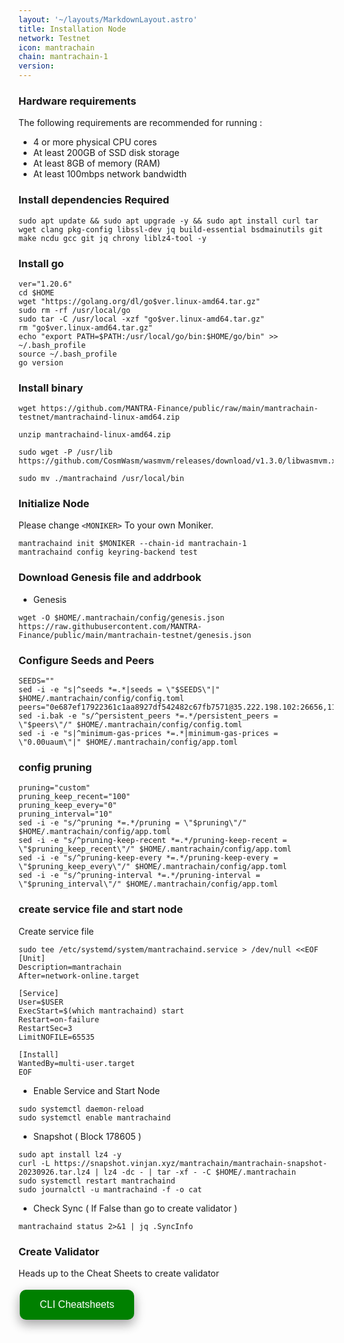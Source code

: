 ```yaml
---
layout: '~/layouts/MarkdownLayout.astro'
title: Installation Node
network: Testnet
icon: mantrachain
chain: mantrachain-1
version:
---
```


### Hardware requirements

The following requirements are recommended for running :

- 4 or more physical CPU cores
- At least 200GB of SSD disk storage
- At least 8GB of memory (RAM)
- At least 100mbps network bandwidth


### Install dependencies Required

```
sudo apt update && sudo apt upgrade -y && sudo apt install curl tar wget clang pkg-config libssl-dev jq build-essential bsdmainutils git make ncdu gcc git jq chrony liblz4-tool -y
```

### Install go

```
ver="1.20.6"
cd $HOME
wget "https://golang.org/dl/go$ver.linux-amd64.tar.gz"
sudo rm -rf /usr/local/go
sudo tar -C /usr/local -xzf "go$ver.linux-amd64.tar.gz"
rm "go$ver.linux-amd64.tar.gz"
echo "export PATH=$PATH:/usr/local/go/bin:$HOME/go/bin" >> ~/.bash_profile
source ~/.bash_profile
go version
```

### Install binary

```
wget https://github.com/MANTRA-Finance/public/raw/main/mantrachain-testnet/mantrachaind-linux-amd64.zip
```
```
unzip mantrachaind-linux-amd64.zip
```
```
sudo wget -P /usr/lib https://github.com/CosmWasm/wasmvm/releases/download/v1.3.0/libwasmvm.x86_64.so
```
```
sudo mv ./mantrachaind /usr/local/bin
```

### Initialize Node

Please change `<MONIKER>` To your own Moniker.

```
mantrachaind init $MONIKER --chain-id mantrachain-1
mantrachaind config keyring-backend test
```

### Download Genesis file and addrbook

- Genesis

```
wget -O $HOME/.mantrachain/config/genesis.json https://raw.githubusercontent.com/MANTRA-Finance/public/main/mantrachain-testnet/genesis.json
```

### Configure Seeds and Peers

```
SEEDS=""
sed -i -e "s|^seeds *=.*|seeds = \"$SEEDS\"|" $HOME/.mantrachain/config/config.toml
peers="0e687ef17922361c1aa8927df542482c67fb7571@35.222.198.102:26656,114988f9a053f594ab9592beb79b924430d355ba@34.123.40.240:26656,c533d7ee2037ee6d382f773be04c5bbf27da7a29@34.70.189.2:26656,a435339f38ce3f973739a08afc3c3c7feb862dc5@35.192.223.187:26656"
sed -i.bak -e "s/^persistent_peers *=.*/persistent_peers = \"$peers\"/" $HOME/.mantrachain/config/config.toml
sed -i -e "s|^minimum-gas-prices *=.*|minimum-gas-prices = \"0.00uaum\"|" $HOME/.mantrachain/config/app.toml
```

### config pruning

```
pruning="custom"
pruning_keep_recent="100"
pruning_keep_every="0"
pruning_interval="10"
sed -i -e "s/^pruning *=.*/pruning = \"$pruning\"/" $HOME/.mantrachain/config/app.toml
sed -i -e "s/^pruning-keep-recent *=.*/pruning-keep-recent = \"$pruning_keep_recent\"/" $HOME/.mantrachain/config/app.toml
sed -i -e "s/^pruning-keep-every *=.*/pruning-keep-every = \"$pruning_keep_every\"/" $HOME/.mantrachain/config/app.toml
sed -i -e "s/^pruning-interval *=.*/pruning-interval = \"$pruning_interval\"/" $HOME/.mantrachain/config/app.toml
```


### create service file and start node

Create service file

```
sudo tee /etc/systemd/system/mantrachaind.service > /dev/null <<EOF
[Unit]
Description=mantrachain
After=network-online.target

[Service]
User=$USER
ExecStart=$(which mantrachaind) start
Restart=on-failure
RestartSec=3
LimitNOFILE=65535

[Install]
WantedBy=multi-user.target
EOF
```

- Enable Service and Start Node

```
sudo systemctl daemon-reload
sudo systemctl enable mantrachaind
```
- Snapshot ( Block 178605 )

```
sudo apt install lz4 -y
curl -L https://snapshot.vinjan.xyz/mantrachain/mantrachain-snapshot-20230926.tar.lz4 | lz4 -dc - | tar -xf - -C $HOME/.mantrachain
sudo systemctl restart mantrachaind
sudo journalctl -u mantrachaind -f -o cat
```

- Check Sync ( If False than go to create validator )
```
mantrachaind status 2>&1 | jq .SyncInfo
```

### Create Validator

Heads up to the Cheat Sheets to create validator

<a href="https://service.vinjan.xyz/testnet/mantrachain/cheat" target="_blank">
  <button style="background-color: green; border: none; color: white; padding: 15px 32px; text-align: center; text-decoration: none; display: inline-block; font-size: 16px; margin: 4px 2px; cursor: pointer; border-radius: 10px; box-shadow: 0 8px 16px 0 rgba(0,0,0,0.2), 0 6px 20px 0 rgba(0,0,0,0.19);" onmouseover="this.style.boxShadow='0 0 0 4px rgba(0,255,0,0.5)'" onmouseout="this.style.boxShadow='0 8px 16px 0 rgba(0,0,0,0.2), 0 6px 20px 0 rgba(0,0,0,0.19)'">CLI Cheatsheets</button>
</a>

